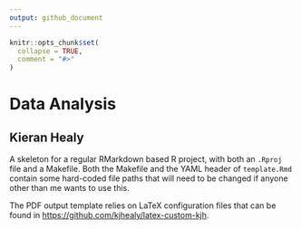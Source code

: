 ```yaml
---
output: github_document
---
```


<!-- README.md is generated from README.Rmd. Please edit that file -->

```r
knitr::opts_chunk$set(
  collapse = TRUE,
  comment = "#>"
)
```

# Data Analysis

## Kieran Healy

<!-- badges: start -->
<!-- badges: end -->

A skeleton for a regular RMarkdown based R project, with both an `.Rproj` file and a Makefile. Both the Makefile and the YAML header of `template.Rmd` contain some hard-coded file paths that will need to be changed if anyone other than me wants to use this. 

The PDF output template relies on LaTeX configuration files that can be found in <https://github.com/kjhealy/latex-custom-kjh>.
